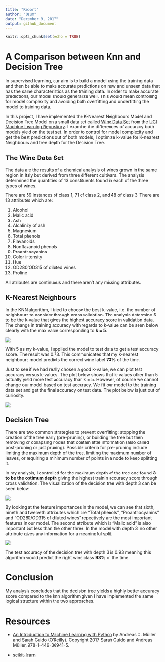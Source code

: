 ```yaml
---
title: "Report"
author: "Ozum"
date: "December 9, 2017"
output: github_document
---
```


```r
knitr::opts_chunk$set(echo = TRUE)
```

# A Comparison between Knn and Decision Tree

In supervised learning, our aim is to build a model using the training data and then be able to make accurate predictions on new and unseen data that has the same characteristics as the training data. In order to make accurate predictions, our model should generalize well. This would mean controlling for model complexity and avoiding both overfitting and underfitting the model to training data. 

In this project, I have implemented the K-Nearest Neighbours Model and Decision Tree Model on a small data set called [Wine Data Set](https://archive.ics.uci.edu/ml/datasets/wine) from the [UCI Machine Learning Repository](https://archive.ics.uci.edu/ml/index.php). I examine the differences of accuracy both models yield on the test set. In order to control for model complexity and get the best predictions out of both models, I optimize k-value for K-nearest Neighbours and tree depth for the Decision Tree.

## The Wine Data Set

The data are the results of a chemical analysis of wines grown in the same region in Italy but derived from three different cultivars. The analysis determined the quantities of 13 constituents found in each of the three types of wines. 

There are 59 instances of class 1, 71 of class 2, and 48 of class 3. There are 13 attributes which are:

1) Alcohol  
2) Malic acid  
3) Ash  
4) Alcalinity of ash    
5) Magnesium  
6) Total phenols  
7) Flavanoids  
8) Nonflavanoid phenols  
9) Proanthocyanins  
10) Color intensity  
11) Hue  
12) OD280/OD315 of diluted wines  
13) Proline  

All atributes are continuous and there aren't any missing attributes.

## K-Nearest Neighbours

In the KNN algorithm, I tried to choose the best k-value, i.e. the number of neighbours to consider through cross validation. The analysis determine 5 to be the k-value that gives the highest accuracy score in validation data. The change in training accuracy with regards to k-value can be seen below clearly with the max value corresponding to __k = 5__.

![](../results/trainingaccuracy_vs_k.png)

With 5 as my k-value, I applied the model to test data to get a test accuracy score. The result was 0.73. This communicates that my k-nearest neighbours model predicts the correct wine label __73%__ of the time.

Just to see if we had really chosen a good k-value, we can plot test accuracy versus k-values. The plot below shows that k-values other than 5 actually yield more test accuracy than k = 5. However, of course we cannot change our model based on test accuracy. We fit our model to the training data set and get the final accuracy on test data. The plot below is just out of curiosity.

![](../results/testaccuracy_vs_k.png)


## Decision Tree

There are two common strategies to prevent overfitting: stopping the creation of the tree early (pre-pruning), or building the tree but then removing or collapsing nodes that contain little information (also called post-pruning or just pruning). Possible criteria for pre-pruning include limiting the maximum depth of the tree, limiting the maximum number of leaves, or requiring a minimum number of points in a node to keep splitting it.

In my analysis, I controlled for the maximum depth of the tree and found __3 to be the optimum depth__ giving the highest trainin accuracy score through cross validation. The visualization of the decision tree with depth 3 can be seen below.

![](../results/tree.png)

By looking at the feature importances in the model, we can see that sixth, nineth and twelveth attributes which are "Total phenols", "Proanthocyanins" and "OD280/OD315 of diluted wines" repectively are the most important features in our model. The second attribute which is "Malic acid" is also important but less than the other three. In the model with depth 3, no other attribute gives any information for a meaningful split.

![](../results/feature_importances.png)

The test accuracy of the decision tree with depth 3 is 0.93 meaning this algorithm would predict the right wine class __93%__ of the time.

# Conclusion
My analysis concludes that the decision tree yields a highly better accuracy score compared to the knn algorithm given I have implemented the same logical structure within the two approaches. 

# Resources

- [An Introduction to Machine Learning with Python](https://www.safaribooksonline.com/library/view/introduction-to-machine/9781449369880/) by Andreas C. Müller and Sarah Guido (O’Reilly). Copyright 2017 Sarah Guido and Andreas Müller, 978-1-449-36941-5.

- [scikit-learn](http://scikit-learn.org/stable/index.html)